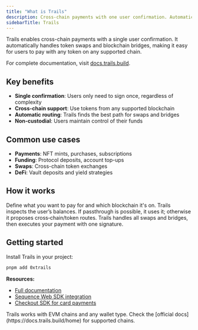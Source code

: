 ```yaml
---
title: "What is Trails"
description: Cross-chain payments with one user confirmation. Automatically handle swaps and bridges across different blockchains.
sidebarTitle: Trails
---
```


Trails enables cross-chain payments with a single user confirmation. It automatically handles token swaps and blockchain bridges, making it easy for users to pay with any token on any supported chain.

For complete documentation, visit [docs.trails.build](https://docs.trails.build/home).

## Key benefits

- **Single confirmation**: Users only need to sign once, regardless of complexity
- **Cross-chain support**: Use tokens from any supported blockchain
- **Automatic routing**: Trails finds the best path for swaps and bridges
- **Non-custodial**: Users maintain control of their funds

## Common use cases

- **Payments**: NFT mints, purchases, subscriptions
- **Funding**: Protocol deposits, account top-ups
- **Swaps**: Cross-chain token exchanges
- **DeFi**: Vault deposits and yield strategies

## How it works

<Steps>
  <Step title="Set your intent">
    Define what you want to pay for and which blockchain it's on.
  </Step>
  <Step title="Find the route">
    Trails inspects the user’s balances. If passthrough is possible, it uses it; otherwise it proposes cross‑chain/token routes.
  </Step>
  <Step title="Orchestrate & execute">
    Trails handles all swaps and bridges, then executes your payment with one signature.
  </Step>
</Steps>

## Getting started

Install Trails in your project:

```bash
pnpm add 0xtrails
```

**Resources:**
- [Full documentation](https://docs.trails.build/home)
- [Sequence Web SDK integration](/sdk/web/overview)
- [Checkout SDK for card payments](/solutions/payments/checkout-sdk)

<Info>
Trails works with EVM chains and any wallet type. Check the [official docs](https://docs.trails.build/home) for supported chains.
</Info>

